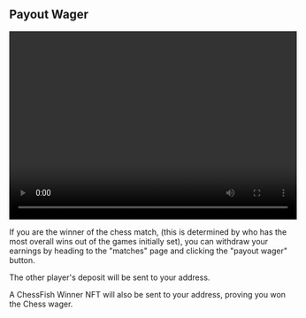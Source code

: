 ## Payout Wager

<video width="520" height="340" controls>
  <source src="/guides/payout/Payout.mp4" type="video/mp4" />
  Your browser does not support the video tag.
</video>

If you are the winner of the chess match, (this is determined by who has the most overall wins out of the games initially set), you can withdraw your earnings by heading to the "matches" page and clicking the "payout wager" button.

The other player's deposit will be sent to your address.

A ChessFish Winner NFT will also be sent to your address, proving you won the Chess wager.